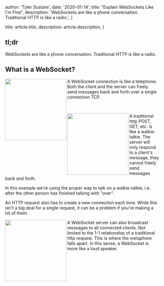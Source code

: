 
  author: 'Tyler Sustare',
  date: '2020-01-14',
  title: "Explain WebSockets Like I'm Five",
  description:
    'WebSockets are like a phone conversation. Traditional HTTP is like a radio.',
}

  title: article.title,
  description: article.description,
}


## tl;dr

WebSockets are like a phone conversation. Traditional HTTP is like a radio.

## What is a WebSocket?

<div>
  <Image
    align="left"
    src={Telephone}
    width="200"
    style={{ marginRight: '2rem' }}
  />
  <p>
    A WebSocket connection is like a telephone. Both the client and the server
    can freely send messages back and forth over a single connection TCP.
  </p>
</div>
<div>
  <br />
</div>

<div>
  <Image
    align="left"
    src={WalkieTalkies}
    width="200"
    style={{ marginRight: '2rem' }}
  />
  <p>
    A traditional http POST, GET, etc. is like a walkie-talkie. The server will
    only respond to a client's message, they cannot freely send messages back
    and forth.
  </p>
  <p>
    In this example we're using the proper way to talk on a walkie-talkie, i.e.
    after the other person has finished talking with "over".
  </p>
  <p>
    An HTTP request also has to create a new connection each time. While this
    isn't a big deal for a single request, it can be a problem if you're making
    a lot of them.
  </p>
</div>

<div>
  <Image
    align="left"
    src={LoudSpeaker}
    width="200"
    style={{ marginRight: '2rem' }}
  />
  <p>
    A WebSocket server can also broadcast messages to all connected clients. Not
    limited to the 1-1 relationship of a traditional http request. This is where
    the metaphore falls apart. In this sense, a WebSocket is more like a loud
    speaker.
  </p>
</div>
